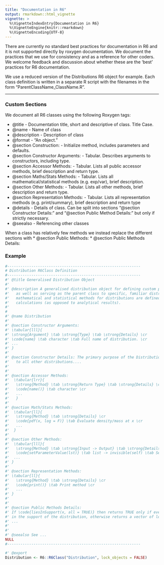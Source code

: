 ```yaml
---
title: "Documentation in R6"
output: rmarkdown::html_vignette
vignette: >
  %\VignetteIndexEntry{Documentation in R6}
  %\VignetteEngine{knitr::rmarkdown}
  %\VignetteEncoding{UTF-8}
---
```


There are currently no standard best practices for documentation in R6 and it is not supported directly by roxygen documentation. We document the practices that we use for consistency and as a reference for other coders. We welcome feedback and discussion about whether these are the 'best' practices for R6 documentation.

We use a reduced version of the Distributions R6 object for example. Each class definition is written in a separate R script with the filenames in the form "ParentClassName_ClassName.R".

***

### Custom Sections

We document all R6 classes using the following Roxygen tags:

* @title - Documentation title, short and descriptive of class. Title Case.
* @name - Name of class
* @description - Description of class
* @format -  "An \code{\link[R6]{R6}} object."
* @section Construction: - Initialize method, includes parameters and defaults.
* @section Constructor Arguments: - Tabular. Describes arguments to constructors, including type.
* @section Accessor Methods: - Tabular. Lists all public accessor methods, brief description and return type.
* @section Maths/Stats Methods: - Tabular. Lists all mathematical/statistical methods (e.g. exp/var), brief description.
* @section Other Methods: - Tabular. Lists all other methods, brief description and return type.
* @section Representation Methods: - Tabular. Lists all representation methods (e.g. print/summary), brief description and return type
* @details - Details of class. Can be split into sections "@section Constructor Details:" and "@section Public Method Details:" but only if strictly necessary.
* @seealso - Referencing other classes

When a class has relatively few methods we instead replace the different sections with
* @section Public Methods:
* @section Public Methods Details:

### Example
````R
#-------------------------------------------------------------
# Distribution R6Class Definition
#-------------------------------------------------------------
#' @title Generalised Distribution Object
#'
#' @description A generalised distribution object for defining custom probability distributions
#'   as well as serving as the parent class to specific, familiar distributions. Common
#'   mathematical and statistical methods for distributions are defined here with approximate numerical
#'   calculations (as opposed to analytical results).
#'
#
#' @name Distribution
#'
#' @section Constructor Arguments:
#' \tabular{lll}{
#' \strong{Argument} \tab \strong{Type} \tab \strong{Details} \cr
#' \code{name} \tab character \tab Full name of distribution. \cr
#' ...
#' }
#'
#' @section Constructor Details: The primary purpose of the Distribution object is to serve as the parent class
#'   to all other distributions....
#'
#'
#' @section Accessor Methods:
#'  \tabular{lrr}{
#'   \strong{Method} \tab \strong{Return Type} \tab \strong{Details} \cr
#'   \code{name()} \tab character \cr
#'   ...
#'   }
#'
#' @section Math/Stats Methods:
#'  \tabular{ll}{
#'   \strong{Method} \tab \strong{Details} \cr
#'   \code{pdf(x, log = F)} \tab Evaluate density/mass at x \cr
#'   ...
#'  }
#'
#' @section Other Methods:
#'  \tabular{lll}{
#'   \strong{Method} \tab \strong{Input -> Output} \tab \strong{Details} \cr
#'   \code{setParameterValue(lst)} \tab list -> invisible(self) \tab Set parameter value. See \code{\link{ParameterSet}}. \cr
#'  ...  
#' }
#'
#' @section Representation Methods:
#' \tabular{ll}{
#'   \strong{Method} \tab \strong{Details} \cr
#'   \code{print()} \tab Print method \cr
#'   ...
#' }
#'
#'
#' @section Public Methods Details:
#' If \code{liesInSupport(x, all = TRUE)} then returns TRUE only if every numeric in vector \code{x} lies
#' in the support of the distribution, otherwise returns a vector of logicals.
#' ...
#'
#'
#' @seealso See ...
NULL
#-------------------------------------------------------------

#' @export
Distribution <- R6::R6Class("Distribution", lock_objects = FALSE)
````

